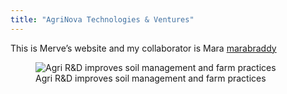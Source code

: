```yaml
---
title: "AgriNova Technologies & Ventures"
---
```


This is Merve's website and my collaborator is Mara [marabraddy](https://github.com/marabraddy)\

![Agri R&D improves soil management and farm practices](https://www.csm.tech/storage/uploads/images/1804Agritech%20for%20food%20security-01%20(1).jpg){fig-align="center"}
